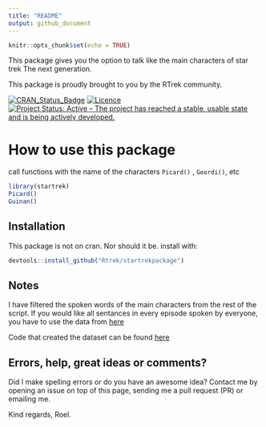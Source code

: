 ```yaml
---
title: "README"
output: github_document
---
```



```r
knitr::opts_chunk$set(echo = TRUE)
```

This package gives you the option to talk like the main characters
of star trek The next generation. 

This package is proudly brought to you  by the RTrek community. 

[![CRAN_Status_Badge](http://www.r-pkg.org/badges/version/startrek)](https://cran.r-project.org/package=startrek) [![Licence](https://img.shields.io/badge/licence-GPL--3-blue.svg)](https://www.gnu.org/licenses/gpl-3.0.en.html)[![Project Status: Active – The project has reached a stable, usable state and is being actively developed.](http://www.repostatus.org/badges/latest/active.svg)](http://www.repostatus.org/#active)


# How to use this package

call functions with the name of the characters
`Picard()` , `Geordi()`, etc

```r
library(startrek)
Picard()
Guinan()
```
## Installation
This package is not on cran. Nor should it be.
install with:
```r
devtools::install_github("Rtrek/startrekpackage")
```

## Notes
I have filtered the spoken words of the main characters from the rest of the script.
If you would like all sentances in every episode spoken by 
everyone, you have to use the data from [here](https://github.com/RTrek/TNG "data only")

Code that created the dataset can be found [here](https://github.com/RTrek/startrekTNGdataset "contains code")

## Errors, help, great ideas or comments?
Did I make spelling errors or do you have an awesome idea?
Contact me by opening an issue on top of this page,
sending me a pull request (PR)
or emailing me. 

Kind regards,
Roel.
